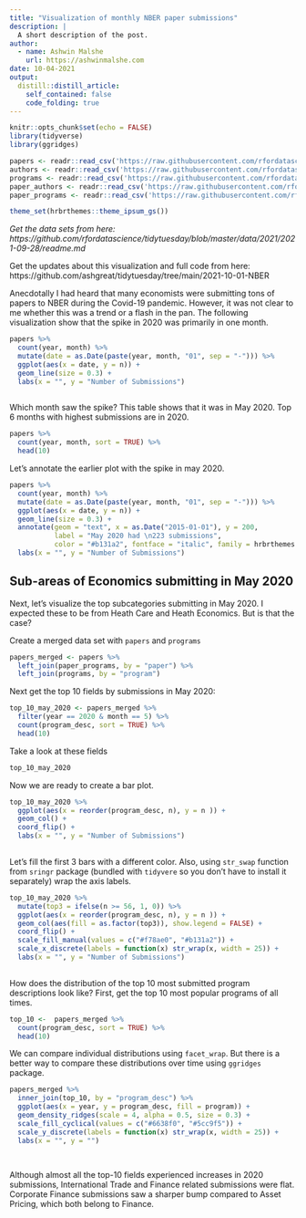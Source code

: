 ```yaml
---
title: "Visualization of monthly NBER paper submissions"
description: |
  A short description of the post.
author:
  - name: Ashwin Malshe
    url: https://ashwinmalshe.com
date: 10-04-2021
output:
  distill::distill_article:
    self_contained: false
    code_folding: true
---
```



```r
knitr::opts_chunk$set(echo = FALSE)
library(tidyverse)
library(ggridges)

papers <- readr::read_csv('https://raw.githubusercontent.com/rfordatascience/tidytuesday/master/data/2021/2021-09-28/papers.csv')
authors <- readr::read_csv('https://raw.githubusercontent.com/rfordatascience/tidytuesday/master/data/2021/2021-09-28/authors.csv')
programs <- readr::read_csv('https://raw.githubusercontent.com/rfordatascience/tidytuesday/master/data/2021/2021-09-28/programs.csv')
paper_authors <- readr::read_csv('https://raw.githubusercontent.com/rfordatascience/tidytuesday/master/data/2021/2021-09-28/paper_authors.csv')
paper_programs <- readr::read_csv('https://raw.githubusercontent.com/rfordatascience/tidytuesday/master/data/2021/2021-09-28/paper_programs.csv')

theme_set(hrbrthemes::theme_ipsum_gs())
```

*Get the data sets from here: https://github.com/rfordatascience/tidytuesday/blob/master/data/2021/2021-09-28/readme.md*

<aside>
Get the updates about this visualization and full code from here: https://github.com/ashgreat/tidytuesday/tree/main/2021-10-01-NBER
</aside>

Anecdotally I had heard that many economists were submitting tons of papers to NBER during the Covid-19 pandemic. However, it was not clear to me whether this was a trend or a flash in the pan. The following visualization show that the spike in 2020 was primarily in one month. 

```r
papers %>% 
  count(year, month) %>% 
  mutate(date = as.Date(paste(year, month, "01", sep = "-"))) %>% 
  ggplot(aes(x = date, y = n)) +
  geom_line(size = 0.3) +
  labs(x = "", y = "Number of Submissions")
  
```

Which month saw the spike? This table shows that it was in May 2020. Top 6 months with highest submissions are in 2020.

```r
papers %>% 
  count(year, month, sort = TRUE) %>% 
  head(10)
```

Let's annotate the earlier plot with the spike in may 2020.

```r
papers %>% 
  count(year, month) %>% 
  mutate(date = as.Date(paste(year, month, "01", sep = "-"))) %>% 
  ggplot(aes(x = date, y = n)) +
  geom_line(size = 0.3) +
  annotate(geom = "text", x = as.Date("2015-01-01"), y = 200, 
           label = "May 2020 had \n223 submissions", 
           color = "#b131a2", fontface = "italic", family = hrbrthemes::font_gs) +
  labs(x = "", y = "Number of Submissions")
```

## Sub-areas of Economics submitting in May 2020

Next, let's visualize the top subcategories submitting in May 2020. I expected these to be from Heath Care and Heath Economics. But is that the case?

Create a merged data set with `papers` and `programs`

```r
papers_merged <- papers %>% 
  left_join(paper_programs, by = "paper") %>% 
  left_join(programs, by = "program")
```

Next get the top 10 fields by submissions in May 2020:

```r
top_10_may_2020 <- papers_merged %>% 
  filter(year == 2020 & month == 5) %>% 
  count(program_desc, sort = TRUE) %>% 
  head(10)
```

Take a look at these fields

```r
top_10_may_2020
```

Now we are ready to create a bar plot.

```r
top_10_may_2020 %>% 
  ggplot(aes(x = reorder(program_desc, n), y = n )) +
  geom_col() +
  coord_flip() +
  labs(x = "", y = "Number of Submissions")
  
```

Let's fill the first 3 bars with a different color. Also, using `str_swap` function from `sringr` package (bundled with `tidyvere` so you don't have to install it separately) wrap the axis labels.


```r
top_10_may_2020 %>% 
  mutate(top3 = ifelse(n >= 56, 1, 0)) %>% 
  ggplot(aes(x = reorder(program_desc, n), y = n )) +
  geom_col(aes(fill = as.factor(top3)), show.legend = FALSE) +
  coord_flip() +
  scale_fill_manual(values = c("#f78ae0", "#b131a2")) +
  scale_x_discrete(labels = function(x) str_wrap(x, width = 25)) +
  labs(x = "", y = "Number of Submissions")
  
```

How does the distribution of the top 10 most submitted program descriptions look like? First, get the top 10 most popular programs of all times.

```r
top_10 <-  papers_merged %>% 
  count(program_desc, sort = TRUE) %>%  
  head(10)
```

We can compare individual distributions using `facet_wrap`. But there is a better way to compare these distributions over time using `ggridges` package.


```r

papers_merged %>% 
  inner_join(top_10, by = "program_desc") %>% 
  ggplot(aes(x = year, y = program_desc, fill = program)) +
  geom_density_ridges(scale = 4, alpha = 0.5, size = 0.3) + 
  scale_fill_cyclical(values = c("#6638f0", "#5cc9f5")) +
  scale_y_discrete(labels = function(x) str_wrap(x, width = 25)) +
  labs(x = "", y = "")
  
  
```

Although almost all the top-10 fields experienced increases in 2020 submissions, International Trade and Finance related submissions were flat. Corporate Finance submissions saw a sharper bump compared to Asset Pricing, which both belong to Finance.


